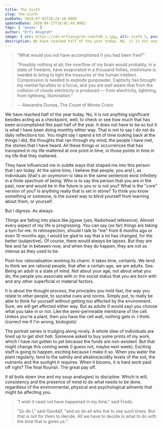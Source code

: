 ```yaml
---
title: The Sixth
slug: the-sixth
pubDate: 2018-07-01T10:24:10.000Z
updatedDate: 2020-04-17T18:05:49.000Z
tags: [ 'muses' ]
author: "Erfi Anugrah"
image: { src: https://cdn.erfianugrah.com/hdb_1.jpg, alt: sixth_1, positionx: 40%, positiony: 60% }
description: We have reached half of the year today. No, it is not anything significant besides acting as a checkpoint, well, to check or see how much that has been accomplished this past half of the year. It does not have to be so but it is what I have been doing monthly either way. That is not to say I do not do daily reflections too. You might say I spend a lot of time looking back at the things I did, the thoughts that ran through my mind, the people I have met, the stories that I have heard. All these things or occurrences that has transpired in my life mattered at one point in time, in those points in time in my life that they mattered.
---
```


> "What would you not have accomplished if you had been free?"
>
> "Possibly nothing at all; the overflow of my brain would probably, in a state of freedom, have evaporated in a thousand follies; misfortune is needed to bring to light the treasures of the human intellect. Compression is needed to explode gunpowder. Captivity has brought my mental faculties to a focus; and you are well aware that from the collision of clouds electricity is produced — from electricity, lightning, from lightning, illumination."
>
> -- Alexandre Dumas, The Count of Monte Cristo

We have reached half of the year today. No, it is not anything significant besides acting as a checkpoint, well, to check or see how much that has been accomplished this past half of the year. It does not have to be so but it is what I have been doing monthly either way. That is not to say I do not do daily reflections too. You might say I spend a lot of time looking back at the things I did, the thoughts that ran through my mind, the people I have met, the stories that I have heard. All these things or occurrences that has transpired in my life mattered at one point in time, in those points in time in my life that they mattered.

They have influenced me in subtle ways that shaped me into this person that I am today. At the same time, I believe that people, you and I, as individuals (that's an oxymoron-ic idea in the same sentence) exist infinitely in a finite spectrum of being. Who is to say this person that you are in the past, now and would be in the future is you or is not you? What is the "core" version of you? Is anything really that is set in stone? To think you know something or someone, is the surest way to blind yourself from learning about them, or yourself.

But I digress. As always.

Things are falling into place like jigsaw (yes, Radiohead reference). Almost every aspect of my life is progressing. You can say (so far) things are taking a turn for me. In retrospection, should I talk to "me" from 6 months ago or even 10 months ago, I would be glad to say that a lot has changed, for the better (subjective). Of course, there would always be lapses. But they are few and far in between now, and when they do happen, they are not as intense as they used to be.

Post-hoc rationalisation working its charm. It takes time, certainly. We tend to think we are rational people, that after a certain age, we are adults. See. Being an adult is a state of mind. Not about your age, not about what you do, the people you associate with or the social status that you are born with and any other superficial or material factors.

It is about the thought process, the principles you hold fast, the way you relate to other people, to societal cues and norms. Simply put, to really be able to think for yourself without getting too affected by the environment. Sure, we will get affected either way. But as adults (I would say) you choose what you take in or not. Like the semi-permeable membrane of the cell. Unless you're a plant, then you have the cell wall, nothing gets in. I think. (correct me if I'm wrong, biologists)

The portrait series is trudging along nicely. A whole slew of individuals are lined up to get shot *hah*. Someone asked to buy some prints of my work, which I have not gotten to yet because the funds are non-existent. But that might change this coming week (I guess not, maybe next week). Exciting stuff is going to happen, exciting because I make it so. When you water the plant regularly, tend to the salinity and alkaline/acidity levels of the soil, the nutrients and the sunlight it requires. When it blooms, it is hard work paid off right? The final flourish. The great pay off.

It all boils down (me and my soup analogies) to discipline. Which is will, consistency and the presence of mind to do what needs to be done, regardless of the environmental, physical and psychological ailments that might be affecting you.

> “I wish it need not have happened in my time," said Frodo. 
>
> "So do I," said Gandalf, "and so do all who live to see such times. But that is not for them to decide. All we have to decide is what to do with the time that is given us.”
